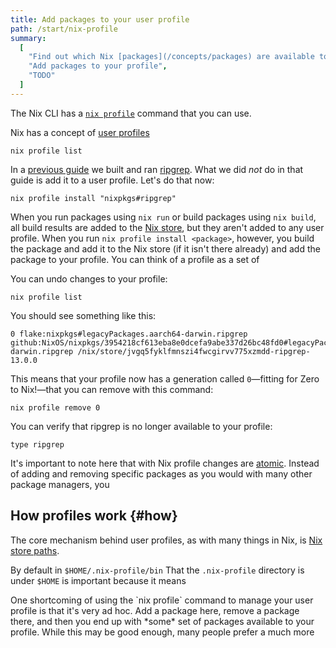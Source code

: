 ```yaml
---
title: Add packages to your user profile
path: /start/nix-profile
summary:
  [
    "Find out which Nix [packages](/concepts/packages) are available to your user profile",
    "Add packages to your profile",
    "TODO"
  ]
---
```


The Nix CLI has a [`nix profile`][nix-profile] command that you can use.

Nix has a concept of [user profiles][profiles]

```shell
nix profile list
```

In a [previous guide][build] we built and ran [ripgrep].
What we did *not* do in that guide is add it to a user profile.
Let's do that now:

```shell
nix profile install "nixpkgs#ripgrep"
```

When you run packages using `nix run` or build packages using `nix build`, all build results are added to the [Nix store][store], but they aren't added to any user profile.
When you run `nix profile install <package>`, however, you build the package and add it to the Nix store (if it isn't there already) and add the package to your profile.
You can think of a profile as a set of


You can undo changes to your profile:

```shell
nix profile list
```

You should see something like this:

```
0 flake:nixpkgs#legacyPackages.aarch64-darwin.ripgrep github:NixOS/nixpkgs/3954218cf613eba8e0dcefa9abe337d26bc48fd0#legacyPackages.aarch64-darwin.ripgrep /nix/store/jvgq5fyklfmnszi4fwcgirvv775xzmdd-ripgrep-13.0.0
```

This means that your profile now has a generation called `0`&mdash;fitting for Zero to Nix!&mdash;that you can remove with this command:

```shell
nix profile remove 0
```

You can verify that ripgrep is no longer available to your profile:

```shell
type ripgrep
```

It's important to note here that with Nix profile changes are [atomic].
Instead of adding and removing specific packages as you would with many other package managers, you

## How profiles work \{#how}

The core mechanism behind user profiles, as with many things in Nix, is [Nix store paths][paths].

<NixStorePath pkg="ripgrep" />

By default in `$HOME/.nix-profile/bin`
That the `.nix-profile` directory is under `$HOME` is important because it means

<Admonition success open title="Home Manager" id="home-manager" client:load>
One shortcoming of using the `nix profile` command to manage your user profile is that it's very ad hoc.
Add a package here, remove a package there, and then you end up with *some* set of packages available to your profile.
While this may be good enough, many people prefer a much more
</Admonition>

[atomic]: TODO
[build]: /start/nix-build-nixpkgs
[hm]: https://github.com/nix-community/home-manager
[nix-profile]: https://nixos.org/manual/nix/stable/command-ref/new-cli/nix3-profile
[paths]: /concepts/nix-store
[profiles]: https://nixos.org/manual/nix/stable/package-management/profiles
[ripgrep]: https://github.com/BurntSushi/ripgrep
[store]: /concepts/nix-store#store-paths
